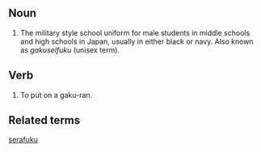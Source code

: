 == Noun ==

#The military style school uniform for male students in middle schools and high schools in Japan, usually in either black or navy.  Also known as ''gakuseifuku'' (unisex term).

== Verb ==

#To put on a gaku-ran.

== Related terms ==

[[serafuku]]